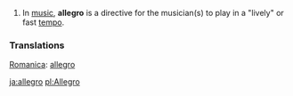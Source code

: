 #In [[music]], '''allegro''' is a directive for the musician(s) to play in a "lively" or fast [[tempo]].

===Translations===
[[Romanica]]: [[allegro]]

[[ja:allegro]]
[[pl:Allegro]]
